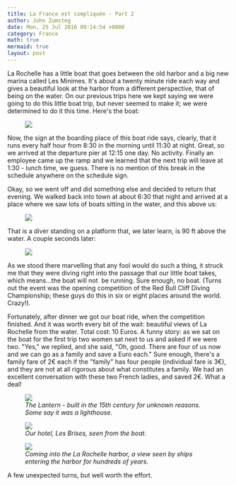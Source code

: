 ```yaml
---
title: La France est compliquée - Part 2
author: John Zumsteg
date: Mon, 25 Jul 2016 09:14:54 +0000
category: France
math: true
mermaid: true
layout: post
---
```

La Rochelle has a little boat that goes between the old harbor and a big new marina called Les Minimes. It's about a twenty minute ride each way and gives a beautiful look at the harbor from a different perspective, that of being on the water. On our previous trips here we kept saying we were going to do this little boat trip, but never seemed to make it; we were determined to do it this time. Here's the boat:

<figure class = "landscape">
	<img src="{{site.url}}/assets/images/2016/07/DSC04894.jpg"/>
	<figcaption></figcaption>
</figure>



Now, the sign at the boarding place of this boat ride says, clearly, that it runs every half hour from 8:30 in the morning until 11:30 at night. Great, so we arrived at the departure pier at 12:15 one day. No activity. Finally an employee came up the ramp and we learned that the next trip will leave at 1:30 - lunch time, we guess. There is no mention of this break in the schedule anywhere on the schedule sign.

Okay, so we went off and did something else and decided to return that evening. We walked back into town at about 6:30 that night and arrived at a place where we saw lots of boats sitting in the water, and this above us:

<figure class = "portrait">
	<img src="{{site.url}}/assets/images/2016/07/DSC04842.jpg"/>
	<figcaption></figcaption>
</figure>



That is a diver standing on a platform that, we later learn, is 90 ft above the water. A couple seconds later:

<figure class = "portrait">
	<img src="{{site.url}}/assets/images/2016/07/DSC04843.jpg"/>
	<figcaption></figcaption>
</figure>



As we stood there marvelling that any fool would do such a thing, it struck me that they were diving right into the passage that our little boat takes, which means...the boat will not  be running. Sure enough, no boat. (Turns out the event was the opening competition of the Red Bull Cliff Diving Championship; these guys do this in six or eight places around the world. Crazy!).

Fortunately, after dinner we got our boat ride, when the competition finished. And it was worth every bit of the wait: beautiful views of La Rochelle from the water. Total cost: 10 Euros. A funny story: as we sat on the boat for the first trip two women sat next to us and asked if we were two. "Yes," we replied, and she said, "Oh, good. There are four of us now and we can go as a family and save a Euro each." Sure enough, there's a family fare of 2€ each if the "family" has four people (individual fare is 3€), and they are not at all rigorous about what constitutes a family. We had an excellent conversation with these two French ladies, and saved 2€. What a deal!

<figure class = "landscape">
	<img src="{{site.url}}/assets/images/2016/07/DSC04861.jpg"/>
	<figcaption><em>The Lantern - built in the 15th century for unknown reasons. Some say it was a lighthouse.</em></figcaption>
</figure>



<figure class = "landscape">
	<img src="{{site.url}}/assets/images/2016/07/DSC04862.jpg"/>
	<figcaption><em>Our hotel, Les Brises, seen from the boat.</em></figcaption>
</figure>



<figure class = "landscape">
	<img src="{{site.url}}/assets/images/2016/07/DSC04857.jpg"/>
	<figcaption><em>Coming into the La Rochelle harbor, a view seen by ships entering the harbor for hundreds of years.</em></figcaption>
</figure>



A few unexpected turns, but well worth the effort.
